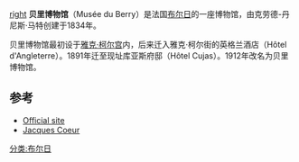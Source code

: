 [[文件:Bourges_-_Hôtel_Cujas_-736.jpg|right]]
'''贝里博物馆'''（Musée du Berry）是法国[[布尔日|布尔日]]的一座博物馆，由克劳德-丹尼斯·马特创建于1834年。

贝里博物馆最初设于[[雅克·柯尔宫|雅克·柯尔宫]]内，后来迁入雅克·柯尔街的英格兰酒店（Hôtel d'Angleterre）。1891年迁至现址库亚斯府邸（Hôtel Cujas）。1912年改名为贝里博物馆。 

==参考==
*[https://web.archive.org/web/20120925015936/http://www.ville-bourges.fr/culture-loisirs/musee-berry.php Official site]
*[http://www.histoire-en-ligne.com/spip.php?article158 Jacques Coeur ]{{Wayback|url=http://www.histoire-en-ligne.com/spip.php?article158 |date=20130811021425 }}
{{coord|47|05|06|N|2|23|34|E|region:FR_type:landmark_source:kolossus-frwiki|display=title}}
[[分类:布尔日|分类:布尔日]]